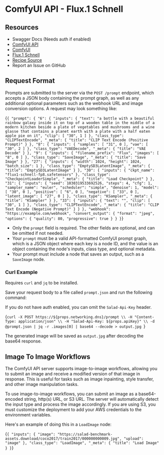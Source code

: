 # ComfyUI API - Flux.1 Schnell

## Resources

- <Link url={`https://${props.networking.dns}/docs`}>Swagger Docs</Link> (Needs auth if enabled)
- [ComfyUI API](https://github.com/SaladTechnologies/comfyui-api)
- [ComfyUI](https://github.com/comfyanonymous/ComfyUI/)
- [Flux.1 Schnell](https://huggingface.co/Comfy-Org/flux1-schnell/blob/main/flux1-schnell-fp8.safetensors)
- [Recipe Source](https://github.com/SaladTechnologies/salad-recipes/tree/master/recipes/comfyui)
- <Link url={`https://github.com/SaladTechnologies/salad-recipes/issues/new?title=ComfyUI%20API%20-%20Flux.1%20Schnell&body=%3C%21---%20Please%20describe%20the%20issue%20you%20are%20having%20with%20this%20recipe%2C%20and%20include%20as%20much%20detail%20as%20possible%2C%20including%20any%20relevant%20logs.%20--%3E%0AImage%3A%20${props.container.image}`}>Report an Issue on GitHub</Link>

## Request Format

Prompts are submitted to the server via the `POST /prompt` endpoint, which accepts a JSON body containing the prompt graph, as well as any additional optional parameters such as the webhook URL and image conversion options. A request may look something like:

<CodeBlock language="json">{`{
    "prompt": {
        "6": {
            "inputs": {
                "text": "a bottle with a beautiful rainbow galaxy inside it on top of a wooden table in the middle of a modern kitchen beside a plate of vegetables and mushrooms and a wine glasse that contains a planet earth with a plate with a half eaten apple pie on it",
                "clip": [
                    "30",
                    1
                ]
            },
            "class_type": "CLIPTextEncode",
            "_meta": {
                "title": "CLIP Text Encode (Positive Prompt)"
            }
        },
        "8": {
            "inputs": {
                "samples": [
                    "31",
                    0
                ],
                "vae": [
                    "30",
                    2
                ]
            },
            "class_type": "VAEDecode",
            "_meta": {
                "title": "VAE Decode"
            }
        },
        "9": {
            "inputs": {
                "filename_prefix": "Flux",
                "images": [
                    "8",
                    0
                ]
            },
            "class_type": "SaveImage",
            "_meta": {
                "title": "Save Image"
            }
        },
        "27": {
            "inputs": {
                "width": 1024,
                "height": 1024,
                "batch_size": 1
            },
            "class_type": "EmptySD3LatentImage",
            "_meta": {
                "title": "EmptySD3LatentImage"
            }
        },
        "30": {
            "inputs": {
                "ckpt_name": "flux1-schnell-fp8.safetensors"
            },
            "class_type": "CheckpointLoaderSimple",
            "_meta": {
                "title": "Load Checkpoint"
            }
        },
        "31": {
            "inputs": {
                "seed": 1030319533692526,
                "steps": 4,
                "cfg": 1,
                "sampler_name": "euler",
                "scheduler": "simple",
                "denoise": 1,
                "model": [
                    "30",
                    0
                ],
                "positive": [
                    "6",
                    0
                ],
                "negative": [
                    "33",
                    0
                ],
                "latent_image": [
                    "27",
                    0
                ]
            },
            "class_type": "KSampler",
            "_meta": {
                "title": "KSampler"
            }
        },
        "33": {
            "inputs": {
                "text": "",
                "clip": [
                    "30",
                    1
                ]
            },
            "class_type": "CLIPTextEncode",
            "_meta": {
                "title": "CLIP Text Encode (Negative Prompt)"
            }
        }
    },
    "webhook": "https://example.com/webhook",
    "convert_output": {
        "format": "jpeg",
        "options": {
            "quality": 80,
            "progressive": true
        }
    }
}`}</CodeBlock>


- Only the `prompt` field is required. The other fields are optional, and can be omitted if not needed.
- Your `prompt` must be a valid API-formatted ComfyUI prompt graph, which is a JSON object where each key is a node ID, and the value is an object containing the node's inputs, class type, and optional metadata.
- Your prompt must include a node that saves an output, such as a `SaveImage` node.

### Curl Example

<Callout variation="note">Requires `curl` and `jq` to be installed.</Callout>

Save your request body to a file called `prompt.json` and run the following command:

<Callout variation="note">If you do not have auth enabled, you can omit the `Salad-Api-Key` header.</Callout>

<CodeBlock language="bash">{`curl -X POST https://${props.networking.dns}/prompt \\
  -H "Content-Type: application/json" \\
  -H "Salad-Api-Key: ${props.apiKey}" \\
  -d @prompt.json | jq -r .images[0] | base64 --decode > output.jpg
`}</CodeBlock>

The generated image will be saved as `output.jpg` after decoding the base64 response.

## Image To Image Workflows

The ComfyUI API server supports image-to-image workflows, allowing you to submit an image and receive a modified version of that image in response. This is useful for tasks such as image inpainting, style transfer, and other image manipulation tasks.

To use image-to-image workflows, you can submit an image as a base64-encoded string, http(s) URL, or S3 URL. The server will automatically detect the input type and process the image accordingly. If you are using S3, you must customize the deployment to add your AWS credentials to the environment variables.

Here's an example of doing this in a `LoadImage` node:

<CodeBlock language="json">{`{
  "inputs": {
    "image": "https://salad-benchmark-assets.download/coco2017/train2017/000000000009.jpg",
    "upload": "image"
  },
  "class_type": "LoadImage",
  "_meta": {
    "title": "Load Image"
  }
}`}</CodeBlock>

